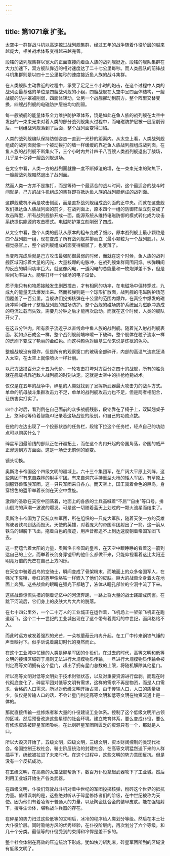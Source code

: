 ```yaml
---
---
---
```

title: 第1071章 扩张。
---



太空中一群群战斗机以高速掠过战列舰集群，经过五年的战争随着仆役阶层的越来越庞大，相关战术体系变得越来越完善。

段铭的战列舰集群以宽大的正面直接向着鱼人族的战列舰挺近。段铭的舰队集群在大力加速下，双方舰队靠近的相对速度达了二十七公里每秒。而人类舰队的前锋战斗机集群则是以四十三公里每秒的速度接近鱼人族的战斗集群。

在人类舰队主动靠近的过程中，承受了足足三个小时的炮击，在这个过程中人类的战列面最基础的单位是四艘战列舰的小组，四艘战舰在太空中呈四面体结构，一艘战舰的防护罩被削弱，四面体转动，让另一个战舰挪动到前方。整个阵型交替变换，四艘战列舰的电磁防护层被均匀削弱。

每一艘战舰的能量体系全力维护防护罩体系，饶是如此在鱼人族的战列舰在太空中发出的一束束光束对着人类的部分战列舰集火过程中，而电磁防护层被一层层削弱后，一组组战列舰落到了后面，整个战列面变得凹陷。

人类的战列舰编队保持防御姿态一直到一光秒的距离内。从太空上看，人类战列舰组成的战列面就像一个被动挨打的墙一样缓缓的靠近鱼人族战列舰组成战列面，在鱼人族的战列舰不断集火下，三个小时内共计四千八百艘人类战列舰退出了战场，几乎是十秒钟一艘战列舰退场。

在太空中看，人类一方的战列面就像一度不断掉渣的墙，在一束束光束的聚焦下，一艘艘战列舰黯然退出了战列面。

然而人类一方并不是挨打，而是等待一个最适合的战斗时间，这个最适合的战斗时间就是，己方的战斗机组成的集群即将抵达鱼人族的战列舰组成的战列面。

这群舰载机不再是攻击侧面，而是直扑战列舰组成战列面的正中央。而就在这些舰攻们抵达鱼人族战列面的前夕，在战列面上，原本四个一组的防御阵型立刻变成了攻击阵型，所有战列舰排开成一面，能源系统从维持电磁防御的模式转化成为攻击系统提供能源的攻击模式。电磁防护罩立刻削弱了四成。

从太空中看，整个人类的舰队从原本的粗布变成了细纱，原本战列舰上最小颗粒是四个战列舰一组，现在变成了所有战列舰并排而立（最小颗粒为一个战列舰。）。从视觉感官上，整个战列舰组成的面变得细腻了，也变薄了。

当变阵完成后就是己方攻击最强防御最弱的时候，而就在这个时候，鱼人族的战列舰区域闪烁着大量的闪光，大量核爆的电脉冲，在战列舰集群周围闪烁。核弹瞬间的反应的瞬间功率巨大。就这像闪电，一道闪电的总能量和一枚炮弹差不多，但是瞬间功率巨大。能够打坏一个操场的电子设备。

质子炮只有和物质接触发生剧烈撞击，才有相同的功率，在电磁场中偏转穿过，九成九的能量无法爆发出来。然而核弹则是一个球形扩散面，战列舰的电磁防护场范围覆盖了一百公里。当舰攻们投掷核弹在十公里的范围内爆炸，在真空中爆发的磁脉冲瞬间撕开了整艘战列舰的磁场防护。整个战舰的磁场防护系统因为磁脉冲造成的电流过载而失效，需要几分钟之后才能再次启动。而就在这个时候，人类的舰队开火了。

在这五分钟内，所有质子流近乎以直线命中鱼人族的战列舰。随着光入射战列舰表面，犹如点石成金一样，整个战列舰前端咔嚓一下破碎，整个舰体在粒子流水一样的洗刷下变成了艳丽的金红色。而这种颜色对碳基生命来说是炼狱的色彩。

整艘战舰没有爆炸，但是所有的观察窗口的玻璃全部碎开，内部的高温气流疯狂涌入太空，在太空上就像喷火一样壮丽。

以己方战损百分之十五为代价，一轮攻击打垮对方百分之四十的战舰，所有的胜负就在舰载机靠近敌人战列舰的时刻决定。这就是太空中的排枪枪毙战术。

仅仅是在五年的战争中，碎星的人类就找到了发挥新武器最大攻击力的战斗方式。单单的航母战斗集群攻击力不足，单单的战列舰攻击力也不足，但是两者相配合，让伤害实打实了。

四个小时后，看到倒在自己面前的众多战舰残骸，段铭靠在了椅子上，双脚翘桌子上，悠闲地等待着智能AI记录着这场战役的级别，和自己的功勋点数。

在他的左边出现了一个投影状态的任务栏，段铭下拉这个任务栏，轻点自己的功勋点可以购买什么？

碎星军团最前线的部队正在开疆拓土，而在这个冉冉升起的帝国角落，帝国的威严正渗透到方方面面。这是一场史无前例的剧变。

镜头切换。

奥斯洛卡帝国这个四级文明的疆域上。六十三个集团军，在广阔大平原上列阵，这些集团军有来自森林的射手军团。有来自洞穴手持重型火枪的矮人军团，有草原上驯服野兽蛮族军团，这一只只军团来自各方。而天空上，国王骑着金色的巨鸟，身穿银色的盔甲举着长剑在天空中盘旋。

激昂的圣歌在天空中回荡着，地面上的各族的士兵高喊着“不屈”“自由”等口号。排山倒海的声潮一波波的爆发。可是这一切随着蓝天上划过的一颗火流星而结束了。

奥斯洛卡帝国为了反抗众神军团，所在组织的一只庞大军队，随着天使一方的英雄驾驶者铁鸟到达而毁灭。天使的英雄，对着庞大的帝国军团射出了一箭。这一箭从铁鸟的翅膀下飞出，拖着白色的痕迹，用声音都追不上到达速度朝着帝国军团飞去。

这一箭蕴含着太阳的力量，奥斯洛卡帝国的皇帝，在天空中眼睁睁的看着这一箭到达自己的上空，而举着长剑身穿铠甲的他什么都做不来，只能仰视看着这比太阳还明亮万倍的光芒在自己上方闪烁。

在天空中骑着战鸟的空骑士，瞬间变成了骨架粉末，而地面上的众多帝国军人，在强光下哀嚎，赤红的盔甲像烙铁一样嵌入了他们的皮肤。巨大的战兽全身着火在地面上奔腾。这些战兽的眼睛在强光下都瞎了，液体从瞳孔部位的空洞中流了下来。

这些战兽惊慌失措的朝着记忆中的河流奔跑，一路上将大量的战士践踏成肉酱。在跳下河流后，它们身上的皮肤大片大片的脱落。

在七十四公里外，一个二十万人的工业城正在运作着，飞机场上一架架飞机正在跑道起飞。这个二十一世纪的工业城出现在了这个带有着魔幻的中世纪，画风格格不入。

而此时远方散发着强烈的光芒，一朵核蘑菇云冉冉升起。在工厂中传来钢铁气锤的声音映衬下。似乎诉说着魔幻时代的戛然而止。

在这个工业城中忙碌的人类是碎星军团的仆役们。在过去的时代，高等文明和低等文明的接壤区域碍于规则无法进行大规模物质传输，一旦进行大规模物质传输会被判定高等文明拥有这个星门，超出了拥有星门总数的上限，将随机解除其他星门。

所以高等文明对低等文明处于技术封锁状态，以及对重要资源进行盘剥。而现在时代彻底变化了，碎星军团对低等文明有需求，这样的需求不再是物资，而是人口需求，合格的人口需求。所以对低级文明开始占领，由于传输人口，人口的质量极少，仅仅是传输人口的话，不会让星门判定高等文明和低等文明在物资流通上是一体的。

那就直接传输一批修炼者和大量的仆役建设工业体系。控制了这个低级文明所占领的区域。然后预备改造这些星球的社会环境。建立教育体系，要么变成仆役，要么有修炼资质被碎星军团吸纳。在此刻碎星军团所匮乏的资源只有一个，那就是人口。

所以大毁灭开始了，五级文明，四级文明，三级文明，资本财阀控制的类现代社会。帝国控制王权社会，骑士阶层统治的封建社会，在高等文明猛然送下来的人群插手下，统统被拉进了未来时代。在这个过程中，这些文明的势力意图反抗。但是没有一个反抗成功。

在五级文明，在高悬的太空战舰帮助下，数百万仆役拿起武器攻下了工业城。然后利用工业城开始生产各类武器。

在四级文明，仆役们驾驶战斗机对着中世纪的军团投掷核弹，粉碎这个世界的抵抗力量。值得讽刺的是，这些绝对听从于碎星修炼者们的阶级，在中世纪被称为天使。因为他们有着凌驾于普通人的力量，以及陶瓷钛合金的装甲皮肤。能在强辐射下，搜寻生命体，堪称战斗兵器的存在。

在碎星的势力扫过这些低等的文明后，冰冷的程序给人类划分等级。然后在本土壮大仆役阶层。同时吸纳方风的优秀经验，在仆役阶层内，再次划分了六个等级，和几十个分类。最低等的仆役受到的束缚和冷悍是差不多的。

整个社会体制在高效的压迫统治下形成。犹如快刀斩乱麻，碎星军团所到的区域没有低级文明了。